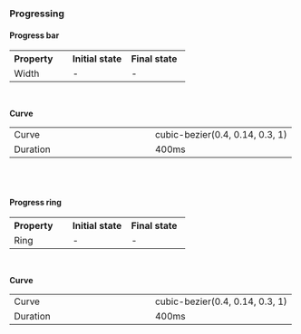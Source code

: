 ### Progressing

#### Progress bar

<table style="width: 100%">
  <tr>
    <th style="width:33%; text-align: left;">Property</th>
    <th style="width:33%; text-align: left;">Initial state</th>
    <th style="width:33%; text-align: left;">Final state</th>
  </tr>
  <tr style="vertical-align: top">
    <td>Width</td>
    <td>-</td>
    <td>-</td>
  </tr>
</table>
<br/>

**Curve**

<table style="width: 100%">
  <tr>
    <td style="width:50%; text-align: left;">Curve</td>
    <td style="width:50%; text-align: left;">cubic-bezier(0.4, 0.14, 0.3, 1)</td>
  </tr>
  <tr style="vertical-align: top">
    <td>Duration</td>
    <td>400ms</td>
  </tr>
</table>
<br/>
<br/>

#### Progress ring

<table style="width: 100%">
  <tr>
    <th style="width:33%; text-align: left;">Property</th>
    <th style="width:33%; text-align: left;">Initial state</th>
    <th style="width:33%; text-align: left;">Final state</th>
  </tr>
  <tr>
    <td style="width:33%; text-align: left;">Ring</td>
    <td style="width:33%; text-align: left;">-</td>
    <td style="width:33%; text-align: left;">-</td>
  </tr>
</table>
<br/>

**Curve**

<table style="width: 100%">
  <tr>
    <td style="width:50%; text-align: left;">Curve</td>
    <td style="width:50%; text-align: left;">cubic-bezier(0.4, 0.14, 0.3, 1)</td>
  </tr>
  <tr style="vertical-align: top">
    <td>Duration</td>
    <td>400ms</td>
  </tr>
</table>
<br/>
<br/>
